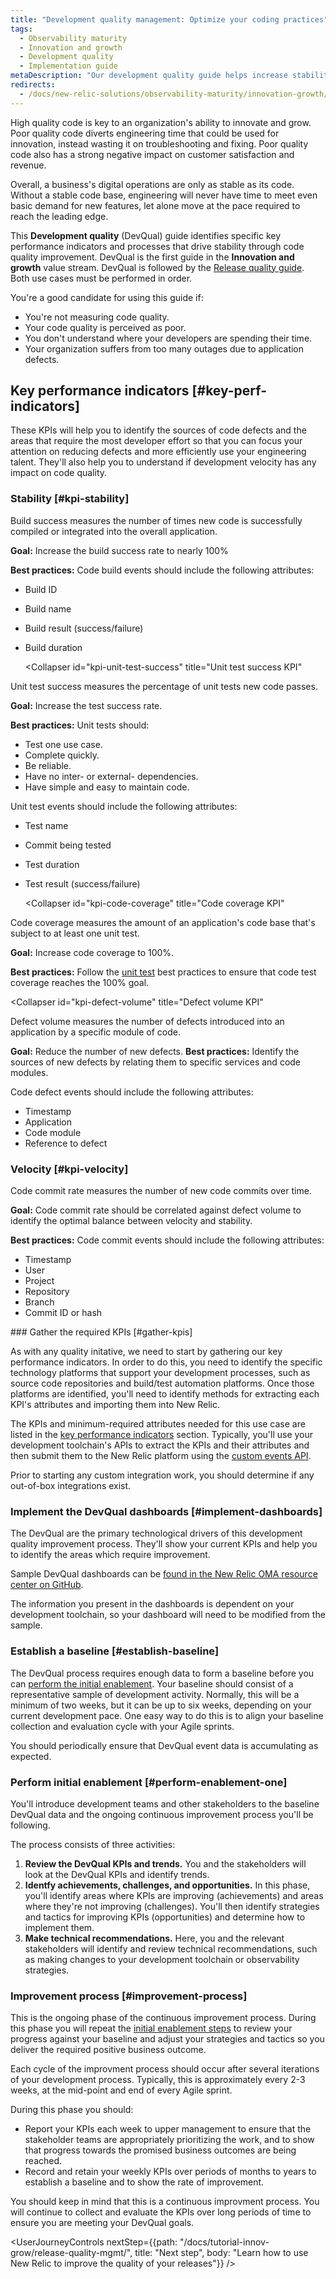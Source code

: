 ```yaml
---
title: "Development quality management: Optimize your coding practices"
tags:
  - Observability maturity
  - Innovation and growth
  - Development quality
  - Implementation guide
metaDescription: "Our development quality guide helps increase stability by using New Relic to ensure that fewer defects are introduced into the code base."
redirects: 
  - /docs/new-relic-solutions/observability-maturity/innovation-growth/development-quality-implementation-guide
---
```


High quality code is key to an organization's ability to innovate and grow. Poor quality code diverts engineering time that could be used for innovation, instead wasting it on troubleshooting and fixing. Poor quality code also has a strong negative impact on customer satisfaction and revenue.

Overall, a business's digital operations are only as stable as its code. Without a stable code base, engineering will never have time to meet even basic demand for new features, let alone move at the pace required to reach the leading edge.

This **Development quality** (DevQual) guide identifies specific key performance indicators and processes that drive stability through code quality improvement. DevQual is the first guide in the **Innovation and growth** value stream. DevQual is followed by the [Release quality guide](/docs/new-relic-solutions/observability-maturity/innovation-growth/release-quality-implementation-guide). Both use cases must be performed in order.

You're a good candidate for using this guide if:
* You're not measuring code quality.
* Your code quality is perceived as poor.
* You don't understand where your developers are spending their time.
* Your organization suffers from too many outages due to application defects.

## Key performance indicators [#key-perf-indicators]

These KPIs will help you to identify the sources of code defects and the areas that require the most developer effort so that you can focus your attention on reducing defects and more efficiently use your engineering talent. They'll also help you to understand if development velocity has any impact on code quality. 

### Stability [#kpi-stability]

<CollapserGroup>
  <Collapser
    id="kpi-build-success"
    title="Build success KPI"
  >
Build success measures the number of times new code is successfully compiled or integrated into the overall application.

**Goal:** Increase the build success rate to nearly 100%

**Best practices:** Code build events should include the following attributes:
* Build ID
* Build name
* Build result (success/failure)
* Build duration
  </Collapser>

  <Collapser
    id="kpi-unit-test-success"
    title="Unit test success KPI"
  >
Unit test success measures the percentage of unit tests new code passes.

**Goal:** Increase the test success rate.

**Best practices:** 
Unit tests should:
* Test one use case.
* Complete quickly.
* Be reliable.
* Have no inter- or external- dependencies.
* Have simple and easy to maintain code.

Unit test events should include the following attributes:
* Test name
* Commit being tested
* Test duration
* Test result (success/failure)
  </Collapser>

  <Collapser
    id="kpi-code-coverage"
    title="Code coverage KPI"
  >
Code coverage measures the amount of an application's code base that's subject to at least one unit test.

**Goal:** Increase code coverage to 100%.

**Best practices:** Follow the [unit test](#kpi-unit-test-success) best practices to ensure that code test coverage reaches the 100% goal.
  </Collapser>

  <Collapser
    id="kpi-defect-volume"
    title="Defect volume KPI"
  >
Defect volume measures the number of defects introduced into an application by a specific module of code.

**Goal:** Reduce the number of new defects.
**Best practices:** Identify the sources of new defects by relating them to specific services and code modules.

Code defect events should include the following attributes:
* Timestamp
* Application
* Code module
* Reference to defect
  </Collapser>
</CollapserGroup>

### Velocity [#kpi-velocity]

<CollapserGroup>
  <Collapser
    id="kpi-commit-volume"
    title="Code commit volume KPI"
  >
Code commit rate measures the number of new code commits over time.

**Goal:** Code commit rate should be correlated against defect volume to identify the optimal balance between velocity and stability.

**Best practices:** Code commit events should include the following attributes:
* Timestamp
* User
* Project
* Repository
* Branch
* Commit ID or hash
  </Collapser>
</CollapserGroup>

<Steps>
    <Step>
### Gather the required KPIs [#gather-kpis]

As with any quality initative, we need to start by gathering our key performance indicators. In order to do this, you need to identify the specific technology platforms that support your development processes, such as source code repositories and build/test automation platforms. Once those platforms are identified, you'll need to identify methods for extracting each KPI's attributes and importing them into New Relic.

The KPIs and minimum-required attributes needed for this use case are listed in the [key performance indicators](#key-perf-indicators) section. Typically, you'll use your development toolchain's APIs to extract the KPIs and their attributes and then submit them to the New Relic platform using the [custom events API](/docs/data-apis/ingest-apis/introduction-event-api/).

Prior to starting any custom integration work, you should determine if any out-of-box integrations exist.        
    </Step>
    <Step>
### Implement the DevQual dashboards [#implement-dashboards]

The DevQual <InlinePopover type="dashboards" /> are the primary technological drivers of this development quality improvement process. They'll  show your current KPIs and help you to identify the areas which require improvement.

Sample DevQual dashboards can be [found in the New Relic OMA resource center on GitHub](https://github.com/newrelic/oma-resource-center).

The information you present in the dashboards is dependent on your development toolchain, so your dashboard will need to be modified from the sample.        
    </Step>
    <Step>
### Establish a baseline [#establish-baseline]

The DevQual process requires enough data to form a baseline before you can [perform the initial enablement](#perform-enablement-one). Your baseline should consist of a representative sample of development activity. Normally, this will be a minimum of two weeks, but it can be up to six weeks, depending on your current development pace. One easy way to do this is to align your baseline collection and evaluation cycle with your Agile sprints.

You should periodically ensure that DevQual event data is accumulating as expected.        
    </Step>
    <Step>
### Perform initial enablement [#perform-enablement-one]

You'll introduce development teams and other stakeholders to the baseline DevQual data and the ongoing continuous improvement process you'll be following.

The process consists of three activities:
1. **Review the DevQual KPIs and trends.** You and the stakeholders will look at the DevQual KPIs and identify trends.
2. **Identfy achievements, challenges, and opportunities.** In this phase, you'll identify areas where KPIs are improving (achievements) and areas where they're not improving (challenges). You'll then identify strategies and tactics for improving KPIs (opportunities) and determine how to implement them.
3. **Make technical recommendations.** Here, you and the relevant stakeholders will identify and review technical recommendations, such as making changes to your development toolchain or observability strategies.        
    </Step>
    <Step>
### Improvement process [#improvement-process]

This is the ongoing phase of the continuous improvement process. During this phase you will repeat the [initial enablement steps](#perform-enablement-one) to review your progress against your baseline and adjust your strategies and tactics so you deliver the required positive business outcome.

Each cycle of the improvment process should occur after several iterations of your development process. Typically, this is approximately every 2-3 weeks, at the mid-point and end of every Agile sprint.

During this phase you should:
* Report your KPIs each week to upper management to ensure that the stakeholder teams are appropriately prioritizing the work, and to show that progress towards the promised business outcomes are being reached.
* Record and retain your weekly KPIs over periods of months to years to establish a baseline and to show the rate of improvement.

You should keep in mind that this is a continuous improvment process. You will continue to collect and evaluate the KPIs over long periods of time to ensure you are meeting your DevQual goals.        
    </Step>
</Steps>

<UserJourneyControls
    nextStep={{path: "/docs/tutorial-innov-grow/release-quality-mgmt/", title: "Next step", body: "Learn how to use New Relic to improve the quality of your releases"}}
/>